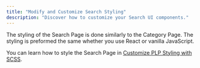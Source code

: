 ```yaml
---
title: "Modify and Customize Search Styling"
description: "Discover how to customize your Search UI components."
---
```


The styling of the Search Page is done similarly to the Category Page. The styling is preformed the same whether you use React or vanilla JavaScript.

You can learn how to style the Search Page in [Customize PLP Styling with SCSS](//category-search/customize-plp-styling-with-scss).